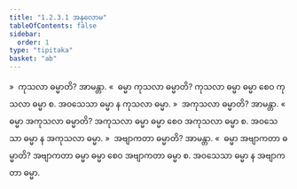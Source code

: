 ```yaml
---
title: "1.2.3.1 အနုလောမ"
tableOfContents: false
sidebar:
  order: 1
type: "tipitaka"
basket: "ab"
---
```



<DynamicBreadcrumb />

<Division number="25">

<Paragraph number="117">
»  ကုသလာ ဓမ္မာတိ? အာမန္တာ.
</Paragraph>

<Paragraph number="118">
«  ဓမ္မာ ကုသလာ ဓမ္မာတိ?
</Paragraph>

<Paragraph number="119">
ကုသလာ ဓမ္မာ ဓမ္မာ စေဝ ကုသလာ ဓမ္မာ စ. အဝသေသာ ဓမ္မာ န ကုသလာ ဓမ္မာ.
</Paragraph>

<Paragraph number="120">
»  အကုသလာ ဓမ္မာတိ? အာမန္တာ.
</Paragraph>

<Paragraph number="121">
«  ဓမ္မာ အကုသလာ ဓမ္မာတိ?
</Paragraph>

<Paragraph number="122">
အကုသလာ ဓမ္မာ ဓမ္မာ စေဝ အကုသလာ ဓမ္မာ စ. အဝသေသာ ဓမ္မာ န အကုသလာ ဓမ္မာ.
</Paragraph>

<Paragraph number="123">
»  အဗျာကတာ ဓမ္မာတိ? အာမန္တာ.
</Paragraph>

<Paragraph number="124">
«  ဓမ္မာ အဗျာကတာ ဓမ္မာတိ?
</Paragraph>

<Paragraph number="125">
အဗျာကတာ ဓမ္မာ ဓမ္မာ စေဝ အဗျာကတာ ဓမ္မာ စ. အဝသေသာ ဓမ္မာ န အဗျာကတာ ဓမ္မာ.
</Paragraph>
</Division>
